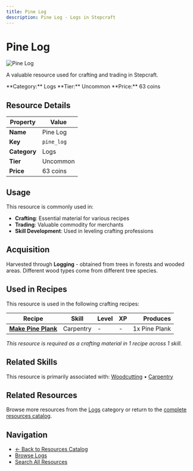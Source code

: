 ```yaml
---
title: Pine Log
description: Pine Log - Logs in Stepcraft
---
```


# Pine Log

<div className="flex items-start gap-6 mb-8">
  <div className="flex-shrink-0">
    <img src="/assets/resources/woodcutting/pine_log.png" alt="Pine Log" className="w-24 h-24 border rounded-lg" />
  </div>
  <div className="flex-1">
    <div className="space-y-2">
      <p className="text-lg text-muted-foreground">A valuable resource used for crafting and trading in Stepcraft.</p>
      <div className="flex flex-wrap gap-4 text-sm">
        <span className="px-2 py-1 bg-blue-100 dark:bg-blue-900 rounded-md">
          **Category:** Logs
        </span>
        <span className="px-2 py-1 bg-green-100 dark:bg-green-900 rounded-md">
          **Tier:** Uncommon
        </span>
        <span className="px-2 py-1 bg-green-100 dark:bg-green-900 rounded-md">
          **Price:** 63 coins
        </span>
      </div>
    </div>
  </div>
</div>

## Resource Details

| Property | Value |
|----------|-------|
| **Name** | Pine Log |
| **Key** | `pine_log` |
| **Category** | Logs |
| **Tier** | Uncommon |
| **Price** | 63 coins |


## Usage

This resource is commonly used in:

- **Crafting**: Essential material for various recipes
- **Trading**: Valuable commodity for merchants
- **Skill Development**: Used in leveling crafting professions


## Acquisition

Harvested through **Logging** - obtained from trees in forests and wooded areas. Different wood types come from different tree species.


## Used in Recipes

This resource is used in the following crafting recipes:

| Recipe | Skill | Level | XP | Produces |
|--------|-------|-------|----|---------:|
| **[Make Pine Plank](/docs/resources/individual/pine_plank)** | Carpentry | - | - | 1x Pine Plank |

*This resource is required as a crafting material in 1 recipe across 1 skill.*


## Related Skills

This resource is primarily associated with: [Woodcutting](/docs/skills/individual/woodcutting) • [Carpentry](/docs/skills/individual/carpentry)

## Related Resources

Browse more resources from the [Logs](/docs/resources#logs) category or return to the [complete resources catalog](/docs/resources).

## Navigation

- [← Back to Resources Catalog](/docs/resources)
- [Browse Logs](/docs/resources#logs)
- [Search All Resources](/search)
